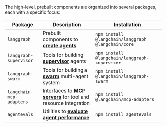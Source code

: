 The high-level, prebuilt components are organized into several packages, each with a specific focus:

| Package                  | Description                                                                 | Installation                                       |
| ------------------------ | --------------------------------------------------------------------------- | -------------------------------------------------- |
| `langgraph`              | Prebuilt components to [**create agents**](/oss/quickstart)                     | `npm install @langchain/langgraph @langchain/core` |
| `langgraph-supervisor`   | Tools for building [**supervisor**](/oss/langgraph/multi-agent#supervisor) agents     | `npm install @langchain/langgraph-supervisor`      |
| `langgraph-swarm`        | Tools for building a [**swarm**](/oss/langgraph/multi-agent#swarm) multi-agent system | `npm install @langchain/langgraph-swarm`           |
| `langchain-mcp-adapters` | Interfaces to [**MCP servers**](/oss/mcp) for tool and resource integration | `npm install @langchain/mcp-adapters`              |
| `agentevals`             | Utilities to [**evaluate agent performance**](/oss/evals)                   | `npm install agentevals`                           |
